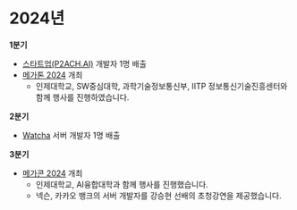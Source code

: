 # 2024년

**1분기**
- [스타트업(P2ACH.AI)](https://p2ach.ai/) 개발자 1명 배출
- [메가톤 2024](/docs/activities/megathon/2024.mdx) 개최
  - 인제대학교, SW중심대학, 과학기술정보통신부, IITP 정보통신기술진흥센터와 함께 행사를 진행하였습니다.

**2분기**
- [Watcha](https://watcha.com/) 서버 개발자 1명 배출

**3분기**
- [메가콘 2024](/docs/activities/magacon/2024.mdx) 개최
  - 인제대학교, AI융합대학과 함께 행사를 진행했습니다.
  - 넥슨, 카카오 뱅크의 서버 개발자를 강승현 선배의 초청강연을 제공했습니다.
